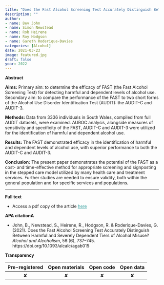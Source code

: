 ```yaml
---
title: "Does the Fast Alcohol Screening Test Accurately Distinguish Between Harmful and Severely Dependent Tiers of Alcohol Misuse?"
description: ""
author:
- name: Bev John
- name: Simon Newstead
- name: Rob Heirene
- name: Roy Hodgson
- name: Gareth Roderique-Davies
categories: [Alcohol]
date: 2021-03-23
image: featured.jpg
draft: false
year: 2022
---
```


**Abstract**

**Aims:** Primary aim: to determine the efficacy of FAST (the Fast Alcohol Screening Test) for detecting harmful and dependent levels of alcohol use. Secondary aim: to compare the performance of the FAST to two short forms of the Alcohol Use Disorder Identification Test (AUDIT): the AUDIT-C and AUDIT-3.

**Methods:** Data from 3336 individuals in South Wales, compiled from full AUDIT datasets, were examined. AUROC analysis, alongside measures of sensitivity and specificity of the FAST, AUDIT-C and AUDIT-3 were utilized for the identification of harmful and dependent alcohol use.

**Results:** The FAST demonstrated efficacy in the identification of harmful and dependent levels of alcohol use, with superior performance to both the AUDIT-C and AUDIT-3.

**Conclusion:** The present paper demonstrates the potential of the FAST as a cost- and time-effective method for appropriate screening and signposting in the stepped care model utilized by many health care and treatment services. Further studies are needed to ensure validity, both within the general population and for specific services and populations.

------------------------------------------------------------------------

**Full text**

-   Access a pdf copy of the article [here](John_et_al_(2021)_FAST_alcohol_dependence.pdf){style="color: #289998"}

**APA citationA**

-   John, B., Newstead, S., Heirene, R., Hodgson, R. & Roderique-Davies, G. (2021). Does the Fast Alcohol Screening Test Accurately Distinguish Between Harmful and Severely Dependent Tiers of Alcohol Misuse? *Alcohol and Alcoholism*, 56 (6), 737--745. https://doi.org/10.1093/alcalc/agab015

**Transparency**

| Pre-registered | Open materials | Open code | Open data |
|:--------------:|:--------------:|:---------:|:---------:|
|       ✘        |       ✘        |     ✘     |     ✘     |
